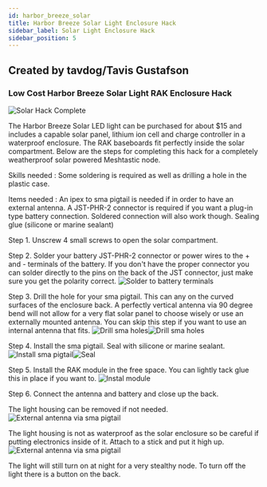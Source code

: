 ```yaml
---
id: harbor_breeze_solar
title: Harbor Breeze Solar Light Enclosure Hack
sidebar_label: Solar Light Enclosure Hack
sidebar_position: 5
---
```


## Created by tavdog/Tavis Gustafson

### Low Cost Harbor Breeze Solar Light RAK Enclosure Hack
![Solar Hack Complete](/img/enclosures/hbmh_complete.png)

The Harbor Breeze Solar LED light can be purchased for about $15 and includes a capable solar panel, lithium ion cell and charge controller in a waterproof enclosure.  The RAK baseboards fit perfectly inside the solar compartment.  Below are the steps for completing this hack for a completely weatherproof solar powered Meshtastic node.

Skills needed : Some soldering is required as well as drilling a hole in the plastic case.  

Items needed : An ipex to sma pigtail is needed if in order to have an external antenna.  A JST-PHR-2 connector is required if you want a plug-in type battery connection. Soldered connection will also work though. Sealing glue (silicone or marine sealant)

Step 1. Unscrew 4 small screws to open the solar compartment.

Step 2. Solder your battery JST-PHR-2 connector or power wires to the + and - terminals of the battery. If you don't have the proper connector you can solder directly to the pins on the back of the JST connector, just make sure you get the polarity correct.
![Solder to battery terminals](/img/enclosures/harbor_breeze_solar_battery_solder_points.jpg)

Step 3. Drill the hole for your sma pigtail.  This can any on the curved surfaces of the enclosure back.  A perfectly vertical antenna via 90 degree bend will not allow for a very flat solar panel to choose wisely or use an externally mounted antenna.  You can skip this step if you want to use an internal antenna that fits.
![Drill sma holes](/img/enclosures/harbor_breeze_solar_sma_hole1.jpg)![Drill sma holes](/img/enclosures/harbor_breeze_solar_sma_hole2.jpg)

Step 4. Install the sma pigtail. Seal with silicone or marine sealant.
![Install sma pigtail](/img/enclosures/harbor_breeze_solar_sma_installed.jpg)![Seal](/img/enclosures/harbor_breeze_solar_sma_seal.jpg)

Step 5.  Install the RAK module in the free space.  You can lightly tack glue this in place if you want to.
![Instal module](/img/enclosures/harbor_breeze_solar_board_placement.jpg)

Step 6. Connect the antenna and battery and close up the back. 

The light housing can be removed if not needed.
![External antenna via sma pigtail](/img/enclosures/harbor_breeze_solar_antenna_pigtail.jpg)

The light housing is not as waterproof as the solar enclosure so be careful if putting electronics inside of it.
Attach to a stick and put it high up.
![External antenna via sma pigtail](/img/enclosures/harbor_breeze_solar_stick_mount.jpg)

The light will still turn on at night for a very stealthy node.  To turn off the light there is a button on the back.

